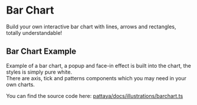 # Bar Chart

Build your own interactive bar chart with lines, arrows and rectangles, totally understandable!

## Bar Chart Example

Example of a bar chart, a popup and face-in effect is built into the chart, the styles is simply pure white.   
There are axis, tick and patterns components which you may need in your own charts.

<div id="ptyBarChart"></div>

You can find the source code here: [pattaya/docs/illustrations/barchart.ts](https://github.com/challenai/pattaya/blob/main/docs/illustrations/barchart.ts)